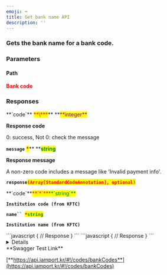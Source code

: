 ```yaml
---
emoji: ⌨
title: Get bank name API
description: ''
---
```





### Gets the bank name for a bank code.

<Swagger method="get" path="/banks/{bank_standard_code}" baseUrl="https://api.iamport.kr" summary="Gets the bank name for a bank code.">
<SwaggerDescription>


</SwaggerDescription>

### Parameters

#### Path

<SwaggerParameter name="bank_standard_code	" type="String" required="true">
<mark style="color:red;">

**Bank code**

</mark>

</SwaggerParameter>


### Responses

<SwaggerResponse status="200: OK" description="Success">
<Tabs>
<Tab title="StandardCodeListResponse">
**`code`** <mark style="color:red;">**\***</mark>** **<mark style="color:purple;">**integer**</mark>

**Response code**

0: success, Not 0: check the message



**`message`** <mark style="color:red;">**\***</mark>** **<mark style="color:green;">**string**</mark>

**Response message**

A non-zero code includes a message like 'Invalid payment info'.



**`response`**<mark style="color:red;">**`(Array[StandardCodeAnnotation], optional)`**</mark>&#x20;

</Tab>
</Tabs>

<Tabs>
<Tab title="StandardCodeAnnotation">
**`code`**<mark style="color:red;">**`*`**</mark><mark style="color:green;">**`string`**</mark>

**`Institution code (from KFTC)`**

&#x20;

**`name`` `**<mark style="color:red;">**`*`**</mark><mark style="color:green;">**`string`**</mark>

**`Institution name (from KFTC)`**

</Tab>
</Tabs>

</SwaggerResponse>

<SwaggerResponse status="401: Unauthorized" description="Missing or invalid access token">
```javascript
{
    // Response
}
```

</SwaggerResponse>

<SwaggerResponse status="404: Not Found" description="Result not found">
```javascript
{
    // Response
}
```

</SwaggerResponse>

</Swagger>

<Details>
<p slot="summary">Response Model Schema</p>

```
{
  "code": 0,
  "message": "string",
  "response": {
    "code": "string",
    "name": "string"
  }
}
```

</Details>

<Hint style="success">
**Swagger Test Link**

[**https://api.iamport.kr/#!/codes/bankCodes**](https://api.iamport.kr/#!/codes/bankCodes)

</Hint>
